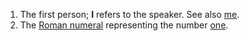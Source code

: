 # The first person; '''I''' refers to the speaker. See also [[me]].
# The [[Roman numeral]] representing the number [[one]].